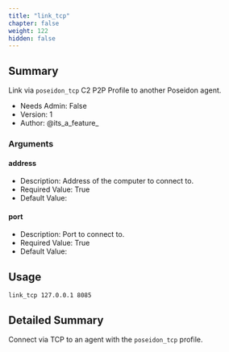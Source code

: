 ```yaml
---
title: "link_tcp"
chapter: false
weight: 122
hidden: false
---
```


## Summary
Link via `poseidon_tcp` C2 P2P Profile to another Poseidon agent.
  
- Needs Admin: False  
- Version: 1  
- Author: @its_a_feature_  

### Arguments

#### address

- Description: Address of the computer to connect to.  
- Required Value: True  
- Default Value:   

#### port

- Description: Port to connect to.  
- Required Value: True  
- Default Value:  

## Usage

```
link_tcp 127.0.0.1 8085
```


## Detailed Summary

Connect via TCP to an agent with the `poseidon_tcp` profile.
